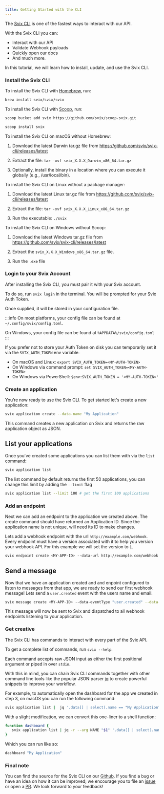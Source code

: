 ```yaml
---
title: Getting Started with the CLI
---
```



The [Svix CLI](https://github.com/svix/svix-cli) is one of the fastest ways to interact with our API.

With the Svix CLI you can:
 - Interact with our API
 - Validate Webhook payloads
 - Quickly open our docs
 - And much more.

In this tutorial, we will learn how to install, update, and use the Svix CLI.

### Install the Svix CLI

<CLITabs>
<TabItem value="homebrew">

To install the Svix CLI with [Homebrew](https://homebrew.sh), run:



```sh
brew install svix/svix/svix
```
</TabItem>
<TabItem value="scoop">

To install the Svix CLI with [Scoop](https://scoop.sh/), run:


```sh
scoop bucket add svix https://github.com/svix/scoop-svix.git
```

```sh
scoop install svix
```

</TabItem>
<TabItem value="macos">

To install the Svix CLI on macOS without Homebrew:

1. Download the latest Darwin tar.gz file from <https://github.com/svix/svix-cli/releases/latest>

2. Extract the file: `tar -xvf svix_X.X.X_Darwin_x86_64.tar.gz`

2. Optionally, install the binary in a location where you can execute it globally (e.g., /usr/local/bin).

</TabItem>
<TabItem value="linux">

To install the Svix CLI on Linux without a package manager:

1. Download the latest Linux tar.gz file from <https://github.com/svix/svix-cli/releases/latest>

2. Extract the file: `tar -xvf svix_X.X.X_Linux_x86_64.tar.gz`

3. Run the executable: `./svix`

</TabItem>
<TabItem value="windows">

To install the Svix CLI on Windows without Scoop:

1. Download the latest Windows tar.gz file from <https://github.com/svix/svix-cli/releases/latest>

2. Extract the `svix_X.X.X_Windows_x86_64.tar.gz` file.

3. Run the `.exe` file

</TabItem>
</CLITabs>

### Login to your Svix Account

After installing the Svix CLI, you must pair it with your Svix account.

To do so, run `svix login` in the terminal. You will be prompted for your Svix Auth Token.

Once supplied, it will be stored in your configuration file.

:::info
On most platforms, your config file can be found at `~/.config/svix/config.toml`.

On Windows, your config file can be found at `%APPDATA%/svix/config.toml`
:::

If you prefer not to store your Auth Token on disk you can temporarily set it via the `SVIX_AUTH_TOKEN` env variable:

 - On macOS and Linux: `export SVIX_AUTH_TOKEN=<MY-AUTH-TOKEN>`
 - On Windows via command prompt: `set SVIX_AUTH_TOKEN=<MY-AUTH-TOKEN>`
 - On Windows via PowerShell: `$env:SVIX_AUTH_TOKEN = '<MY-AUTH-TOKEN>'`

### Create an application

You’re now ready to use the Svix CLI. To get started let's create a new application:

```sh
svix application create --data-name "My Application"
```

This command creates a new application on Svix and returns the raw application object as JSON.

## List your applications

Once you've created some applications you can list them with via the `list` command:

```sh
svix application list
```

The list command by default returns the first 50 applications, you can change this limit by adding the `--limit` flag

```sh
svix application list --limit 100 # get the first 100 applications
```

### Add an endpoint

Next we can add an endpoint to the application we created above.  The create command should have returned an Application ID.
Since the application name is not unique, will need its ID to make changes.

Lets add a webhook endpoint with the url `http://example.com/webhook`. Every endpoint must have a version associated with it
to help you version your webhook API.  For this example we will set the version to `1`.

```sh
svix endpoint create <MY-APP-ID> --data-url http://example.com/webhook --data-version 1
```

## Send a message

Now that we have an application created and and enpoint configured to listen to messages from that app, we are ready to send our first
webhook message! Lets send a `user.created` event with the users name and email.

```sh
svix message create <MY-APP-ID> --data-eventType "user.created" --data-payload "{\"username\":\"new_user\",\"email\":\"new_user@example.com\"}"
```

This message will now be sent to Svix and dispatched to all webhook endpoints listening to your application.

### Get creative

The Svix CLI has commands to interact with every part of the Svix API.

To get a complete list of commands, run `svix --help`.

Each command accepts raw JSON input as either the first positional argument or piped in over `stdin`.

With this in mind, you can chain Svix CLI commands together with other command line tools like the popular JSON parser
[jq](https://stedolan.github.io/jq/) to create powerful snippets to improve your workflow.

For example, to automatically open the dashboard for the app we created in step 3, on macOS you can run the following command:


```sh
svix application list |  jq '.data[] | select(.name == "My Application").id' | xargs svix auth dashboard | jq '.url' | xargs open
```

With a slight modification, we can convert this one-liner to a shell function:

```zsh
function dashboard {
   svix application list | jq -r --arg NAME "$1" '.data[] | select(.name == $NAME).id' | xargs svix auth dashboard | jq '.url' | xargs open
}
```

Which you can run like so:

```zsh
dashboard "My Application"
```

### Final note

You can find the source for the Svix CLI on our [Github](https://github.com/svix/svix-cli). If you find a bug or have an idea
on how it can be improved; we encourage you to file an [issue](https://github.com/svix/svix-cli/issues/new) or open a
[PR](https://github.com/svix/svix-cli/pulls). We look forward to your feedback!
